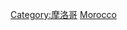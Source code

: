 {{Commons category|Architecture of Morocco}}

[[Category:摩洛哥|Category:摩洛哥]]
[[Category:各國建築|Morocco]]